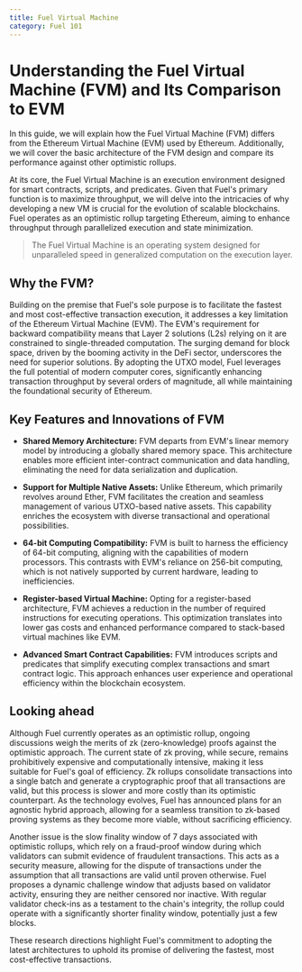 ```yaml
---
title: Fuel Virtual Machine
category: Fuel 101
---
```


# Understanding the Fuel Virtual Machine (FVM) and Its Comparison to EVM

In this guide, we will explain how the Fuel Virtual Machine (FVM) differs from the Ethereum Virtual Machine (EVM) used by Ethereum. Additionally, we will cover the basic architecture of the FVM design and compare its performance against other optimistic rollups.

At its core, the Fuel Virtual Machine is an execution environment designed for smart contracts, scripts, and predicates. Given that Fuel's primary function is to maximize throughput, we will delve into the intricacies of why developing a new VM is crucial for the evolution of scalable blockchains. Fuel operates as an optimistic rollup targeting Ethereum, aiming to enhance throughput through parallelized execution and state minimization.

> The Fuel Virtual Machine is an operating system designed for unparalleled speed in generalized computation on the execution layer.

## Why the FVM?

Building on the premise that Fuel's sole purpose is to facilitate the fastest and most cost-effective transaction execution, it addresses a key limitation of the Ethereum Virtual Machine (EVM). The EVM's requirement for backward compatibility means that Layer 2 solutions (L2s) relying on it are constrained to single-threaded computation. The surging demand for block space, driven by the booming activity in the DeFi sector, underscores the need for superior solutions. By adopting the UTXO model, Fuel leverages the full potential of modern computer cores, significantly enhancing transaction throughput by several orders of magnitude, all while maintaining the foundational security of Ethereum.

## Key Features and Innovations of FVM

- **Shared Memory Architecture:** FVM departs from EVM's linear memory model by introducing a globally shared memory space. This architecture enables more efficient inter-contract communication and data handling, eliminating the need for data serialization and duplication.

- **Support for Multiple Native Assets:** Unlike Ethereum, which primarily revolves around Ether, FVM facilitates the creation and seamless management of various UTXO-based native assets. This capability enriches the ecosystem with diverse transactional and operational possibilities.

- **64-bit Computing Compatibility:** FVM is built to harness the efficiency of 64-bit computing, aligning with the capabilities of modern processors. This contrasts with EVM's reliance on 256-bit computing, which is not natively supported by current hardware, leading to inefficiencies.

- **Register-based Virtual Machine:** Opting for a register-based architecture, FVM achieves a reduction in the number of required instructions for executing operations. This optimization translates into lower gas costs and enhanced performance compared to stack-based virtual machines like EVM.

- **Advanced Smart Contract Capabilities:** FVM introduces scripts and predicates that simplify executing complex transactions and smart contract logic. This approach enhances user experience and operational efficiency within the blockchain ecosystem.

## Looking ahead

Although Fuel currently operates as an optimistic rollup, ongoing discussions weigh the merits of zk (zero-knowledge) proofs against the optimistic approach. The current state of zk proving, while secure, remains prohibitively expensive and computationally intensive, making it less suitable for Fuel's goal of efficiency. Zk rollups consolidate transactions into a single batch and generate a cryptographic proof that all transactions are valid, but this process is slower and more costly than its optimistic counterpart. As the technology evolves, Fuel has announced plans for an agnostic hybrid approach, allowing for a seamless transition to zk-based proving systems as they become more viable, without sacrificing efficiency.

Another issue is the slow finality window of 7 days associated with optimistic rollups, which rely on a fraud-proof window during which validators can submit evidence of fraudulent transactions. This acts as a security measure, allowing for the dispute of transactions under the assumption that all transactions are valid until proven otherwise. Fuel proposes a dynamic challenge window that adjusts based on validator activity, ensuring they are neither censored nor inactive. With regular validator check-ins as a testament to the chain's integrity, the rollup could operate with a significantly shorter finality window, potentially just a few blocks.

These research directions highlight Fuel's commitment to adopting the latest architectures to uphold its promise of delivering the fastest, most cost-effective transactions.
